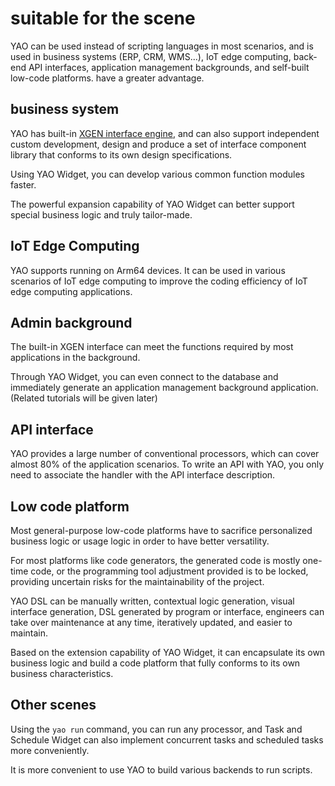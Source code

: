 # suitable for the scene

YAO can be used instead of scripting languages ​​in most scenarios, and is used in business systems (ERP, CRM, WMS...), IoT edge computing, back-end API interfaces, application management backgrounds, and self-built low-code platforms. have a greater advantage.

## business system

YAO has built-in [XGEN interface engine](https://github.com/YaoApp/xgen), and can also support independent custom development, design and produce a set of interface component library that conforms to its own design specifications.

Using YAO Widget, you can develop various common function modules faster.

The powerful expansion capability of YAO Widget can better support special business logic and truly tailor-made.

## IoT Edge Computing

YAO supports running on Arm64 devices. It can be used in various scenarios of IoT edge computing to improve the coding efficiency of IoT edge computing applications.

## Admin background

The built-in XGEN interface can meet the functions required by most applications in the background.

Through YAO Widget, you can even connect to the database and immediately generate an application management background application. (Related tutorials will be given later)

## API interface

YAO provides a large number of conventional processors, which can cover almost 80% of the application scenarios. To write an API with YAO, you only need to associate the handler with the API interface description.

## Low code platform

Most general-purpose low-code platforms have to sacrifice personalized business logic or usage logic in order to have better versatility.

For most platforms like code generators, the generated code is mostly one-time code, or the programming tool adjustment provided is to be locked, providing uncertain risks for the maintainability of the project.

YAO DSL can be manually written, contextual logic generation, visual interface generation, DSL generated by program or interface, engineers can take over maintenance at any time, iteratively updated, and easier to maintain.

Based on the extension capability of YAO Widget, it can encapsulate its own business logic and build a code platform that fully conforms to its own business characteristics.

## Other scenes

Using the `yao run` command, you can run any processor, and Task and Schedule Widget can also implement concurrent tasks and scheduled tasks more conveniently.

It is more convenient to use YAO to build various backends to run scripts.

<Div style={{ display: "flex", justifyContent: "space-between" }}>
  <Link type="prev" title="Why Yao" link="Introduction/Why Yao"></Link>
</Div>
